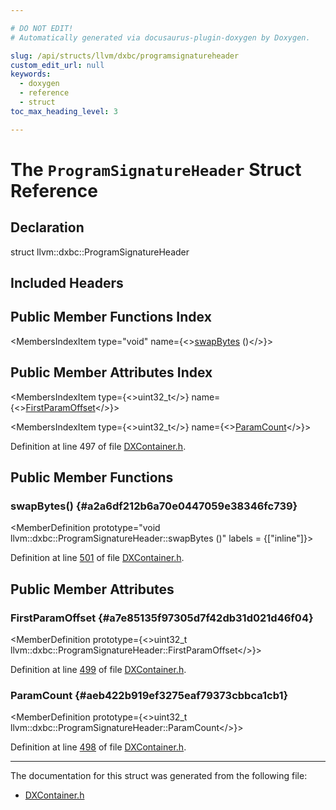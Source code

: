 ```yaml
---

# DO NOT EDIT!
# Automatically generated via docusaurus-plugin-doxygen by Doxygen.

slug: /api/structs/llvm/dxbc/programsignatureheader
custom_edit_url: null
keywords:
  - doxygen
  - reference
  - struct
toc_max_heading_level: 3

---
```





# The `ProgramSignatureHeader` Struct Reference

<DoxygenPage pluginConfig={pluginConfig}>



## Declaration

<CodeBlock>struct llvm::dxbc::ProgramSignatureHeader</CodeBlock>

## Included Headers

<IncludesList>
<IncludesListItem
  filePath="llvm/BinaryFormat/DXContainer.h"
  permalink="/docs/api/files/include/include/llvm/include/llvm/binaryformat/dxcontainer-h"
  isLocal="true" />
</IncludesList>

## Public Member Functions Index

<MembersIndex>

<MembersIndexItem
  type="void"
  name={<><a href="#a2a6df212b6a70e0447059e38346fc739">swapBytes</a> ()</>}>
</MembersIndexItem>

</MembersIndex>

## Public Member Attributes Index

<MembersIndex>

<MembersIndexItem
  type={<>uint32&#95;t</>}
  name={<><a href="#a7e85135f97305d7f42db31d021d46f04">FirstParamOffset</a></>}>
</MembersIndexItem>

<MembersIndexItem
  type={<>uint32&#95;t</>}
  name={<><a href="#aeb422b919ef3275eaf79373cbbca1cb1">ParamCount</a></>}>
</MembersIndexItem>

</MembersIndex>


Definition at line 497 of file <a href="/docs/api/files/include/include/llvm/include/llvm/binaryformat/dxcontainer-h">DXContainer.h</a>.

<SectionDefinition>

## Public Member Functions

### swapBytes() {#a2a6df212b6a70e0447059e38346fc739}

<MemberDefinition
  prototype="void llvm::dxbc::ProgramSignatureHeader::swapBytes ()"
  labels = {["inline"]}>

Definition at line <a href="/docs/api/files/include/include/llvm/include/llvm/binaryformat/dxcontainer-h/#l00501">501</a> of file <a href="/docs/api/files/include/include/llvm/include/llvm/binaryformat/dxcontainer-h">DXContainer.h</a>.
</MemberDefinition>

</SectionDefinition>

<SectionDefinition>

## Public Member Attributes

### FirstParamOffset {#a7e85135f97305d7f42db31d021d46f04}

<MemberDefinition
  prototype={<>uint32&#95;t llvm::dxbc::ProgramSignatureHeader::FirstParamOffset</>}>

Definition at line <a href="/docs/api/files/include/include/llvm/include/llvm/binaryformat/dxcontainer-h/#l00499">499</a> of file <a href="/docs/api/files/include/include/llvm/include/llvm/binaryformat/dxcontainer-h">DXContainer.h</a>.
</MemberDefinition>

### ParamCount {#aeb422b919ef3275eaf79373cbbca1cb1}

<MemberDefinition
  prototype={<>uint32&#95;t llvm::dxbc::ProgramSignatureHeader::ParamCount</>}>

Definition at line <a href="/docs/api/files/include/include/llvm/include/llvm/binaryformat/dxcontainer-h/#l00498">498</a> of file <a href="/docs/api/files/include/include/llvm/include/llvm/binaryformat/dxcontainer-h">DXContainer.h</a>.
</MemberDefinition>

</SectionDefinition>

<hr/>

The documentation for this struct was generated from the following file:

<ul>
<li><a href="/docs/api/files/include/include/llvm/include/llvm/binaryformat/dxcontainer-h">DXContainer.h</a></li>
</ul>

</DoxygenPage>
